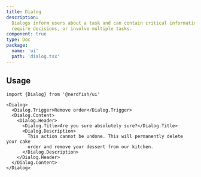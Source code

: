 ```yaml
---
title: Dialog
description:
  Dialogs inform users about a task and can contain critical information,
  require decisions, or involve multiple tasks.
component: true
type: Doc
package:
  name: 'ui'
  path: 'dialog.tsx'
---
```


<ComponentExample src="/components/examples/dialog/demo.tsx">
  <DialogDemo />
</ComponentExample>

## Usage

```tsx
import {Dialog} from '@nerdfish/ui'
```

```tsx
<Dialog>
  <Dialog.Trigger>Remove order</Dialog.Trigger>
  <Dialog.Content>
    <Dialog.Header>
      <Dialog.Title>Are you sure absolutely sure?</Dialog.Title>
      <Dialog.Description>
        This action cannot be undone. This will permanently delete your cake
        order and remove your dessert from our kitchen.
      </Dialog.Description>
    </Dialog.Header>
  </Dialog.Content>
</Dialog>
```
